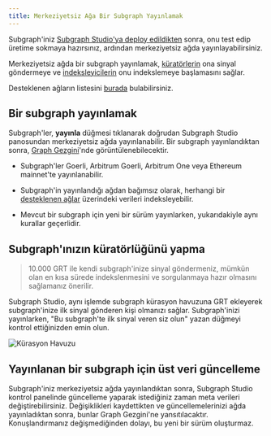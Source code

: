 ```yaml
---
title: Merkeziyetsiz Ağa Bir Subgraph Yayınlamak
---
```


Subgraph'iniz [Subgraph Studio'ya deploy edildikten](/deploying/deploying-a-subgraph-to-studio) sonra, onu test edip üretime sokmaya hazırsınız, ardından merkeziyetsiz ağda yayınlayabilirsiniz.

Merkeziyetsiz ağda bir subgraph yayınlamak, [küratörlerin](/network/curating) ona sinyal göndermeye ve [indeksleyicilerin](/network/indexing) onu indekslemeye başlamasını sağlar.

<VideoEmbed youtube="satdwdbvzAQ" />

Desteklenen ağların listesini [burada](/developing/supported-networks) bulabilirsiniz.

## Bir subgraph yayınlamak

Subgraph'ler, **yayınla** düğmesi tıklanarak doğrudan Subgraph Studio panosundan merkeziyetsiz ağda yayınlanabilir. Bir subgraph yayınlandıktan sonra, [Graph Gezgini](https://thegraph.com/explorer/)'nde görüntülenebilecektir.

- Subgraph'ler Goerli, Arbitrum Goerli, Arbitrum One veya Ethereum mainnet'te yayınlanabilir.

- Subgraph'in yayınlandığı ağdan bağımsız olarak, herhangi bir [desteklenen ağlar](/developing/supported-networks) üzerindeki verileri indeksleyebilir.

- Mevcut bir subgraph için yeni bir sürüm yayınlarken, yukarıdakiyle aynı kurallar geçerlidir.

## Subgraph'ınızın küratörlüğünü yapma

> 10.000 GRT ile kendi subgraph'inize sinyal göndermeniz, mümkün olan en kısa sürede indekslenmesini ve sorgulanmaya hazır olmasını sağlamanız önerilir.

Subgraph Studio, aynı işlemde subgraph kürasyon havuzuna GRT ekleyerek subgraph'inize ilk sinyal gönderen kişi olmanızı sağlar. Subgraph'inizi yayınlarken, "Bu subgraph'te ilk sinyal veren siz olun" yazan düğmeyi kontrol ettiğinizden emin olun.

![Kürasyon Havuzu](/img/curate-own-subgraph-tx.png)

## Yayınlanan bir subgraph için üst veri güncelleme

Subgraph'iniz merkeziyetsiz ağda yayınlandıktan sonra, Subgraph Studio kontrol panelinde güncelleme yaparak istediğiniz zaman meta verileri değiştirebilirsiniz. Değişiklikleri kaydettikten ve güncellemelerinizi ağda yayınladıktan sonra, bunlar Graph Gezgini'ne yansıtılacaktır. Konuşlandırmanız değişmediğinden dolayı, bu yeni bir sürüm oluşturmaz.
